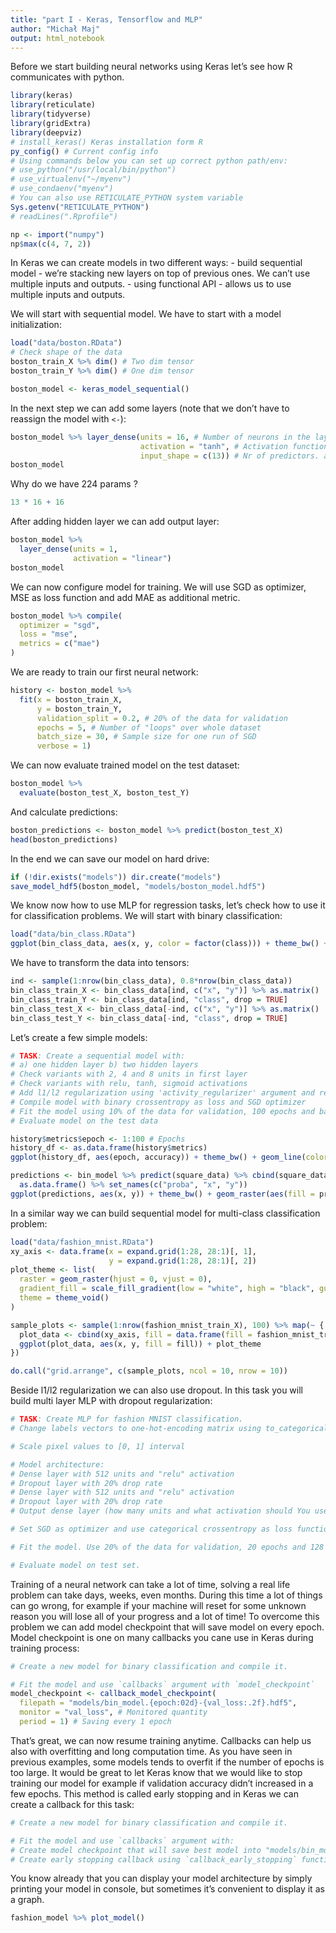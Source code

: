 ```yaml
---
title: "part I - Keras, Tensorflow and MLP"
author: "Michał Maj"
output: html_notebook
---
```


Before we start building neural networks using Keras let's see how R communicates with python.

```r
library(keras)
library(reticulate)
library(tidyverse)
library(gridExtra)
library(deepviz)
# install_keras() Keras installation form R
py_config() # Current config info
# Using commands below you can set up correct python path/env:
# use_python("/usr/local/bin/python")
# use_virtualenv("~/myenv")
# use_condaenv("myenv")
# You can also use RETICULATE_PYTHON system variable
Sys.getenv("RETICULATE_PYTHON")
# readLines(".Rprofile")
```

```r
np <- import("numpy")
np$max(c(4, 7, 2))
```

In Keras we can create models in two different ways:
- build sequential model - we're stacking new layers on top of previous ones. We can't use multiple inputs and outputs.
- using functional API - allows us to use multiple inputs and outputs.

We will start with sequential model. We have to start with a model initialization:

```r
load("data/boston.RData")
# Check shape of the data
boston_train_X %>% dim() # Two dim tensor
boston_train_Y %>% dim() # One dim tensor

boston_model <- keras_model_sequential()
```

In the next step we can add some layers (note that we don't have to reassign the model with `<-`):

```r
boston_model %>% layer_dense(units = 16, # Number of neurons in the layer
                             activation = "tanh", # Activation function
                             input_shape = c(13)) # Nr of predictors. always in first layer!
boston_model
```

Why do we have 224 params ?

```r
13 * 16 + 16
```

After adding hidden layer we can add output layer:

```r
boston_model %>%
  layer_dense(units = 1,
              activation = "linear")
boston_model
```

We can now configure model for training. We will use SGD as optimizer, MSE as loss function and add MAE as additional metric.

```r
boston_model %>% compile(
  optimizer = "sgd",
  loss = "mse",
  metrics = c("mae")
)
```

We are ready to train our first neural network:

```r
history <- boston_model %>%
  fit(x = boston_train_X,
      y = boston_train_Y,
      validation_split = 0.2, # 20% of the data for validation
      epochs = 5, # Number of "loops" over whole dataset
      batch_size = 30, # Sample size for one run of SGD
      verbose = 1)
```

We can now evaluate trained model on the test dataset:

```r
boston_model %>%
  evaluate(boston_test_X, boston_test_Y)
```

And calculate predictions:

```r
boston_predictions <- boston_model %>% predict(boston_test_X)
head(boston_predictions)
```

In the end we can save our model on hard drive:

```r
if (!dir.exists("models")) dir.create("models")
save_model_hdf5(boston_model, "models/boston_model.hdf5")
```

We know now how to use MLP for regression tasks, let's check how to use it for classification problems. We will start with binary classification:

```r
load("data/bin_class.RData")
ggplot(bin_class_data, aes(x, y, color = factor(class))) + theme_bw() + geom_point()
```

We have to transform the data into tensors:

```r
ind <- sample(1:nrow(bin_class_data), 0.8*nrow(bin_class_data))
bin_class_train_X <- bin_class_data[ind, c("x", "y")] %>% as.matrix()
bin_class_train_Y <- bin_class_data[ind, "class", drop = TRUE]
bin_class_test_X <- bin_class_data[-ind, c("x", "y")] %>% as.matrix()
bin_class_test_Y <- bin_class_data[-ind, "class", drop = TRUE]
```

Let's create a few simple models:

```r
# TASK: Create a sequential model with:
# a) one hidden layer b) two hidden layers
# Check variants with 2, 4 and 8 units in first layer
# Check variants with relu, tanh, sigmoid activations
# Add l1/l2 regularization using 'activity_regularizer' argument and regularizer_l1/2() functions
# Compile model with binary crossentropy as loss and SGD optimizer
# Fit the model using 10% of the data for validation, 100 epochs and batch_size of 100. Save runs to 'history' object. Use 'verbose' = 0.
# Evaluate model on the test data

history$metrics$epoch <- 1:100 # Epochs
history_df <- as.data.frame(history$metrics)
ggplot(history_df, aes(epoch, accuracy)) + theme_bw() + geom_line(color = "red") + geom_line(aes(y = val_accuracy), color = "blue")
```

```r
predictions <- bin_model %>% predict(square_data) %>% cbind(square_data) %>%
  as.data.frame() %>% set_names(c("proba", "x", "y"))
ggplot(predictions, aes(x, y)) + theme_bw() + geom_raster(aes(fill = proba)) + geom_contour(colour = "white", aes(z = proba)) + scale_fill_gradient(low = "red", high = "blue") + geom_point(data = bin_class_data, aes(x, y, color = factor(class)))
```

In a similar way we can build sequential model for multi-class classification problem:

```r
load("data/fashion_mnist.RData")
xy_axis <- data.frame(x = expand.grid(1:28, 28:1)[, 1],
                      y = expand.grid(1:28, 28:1)[, 2])
plot_theme <- list(
  raster = geom_raster(hjust = 0, vjust = 0),
  gradient_fill = scale_fill_gradient(low = "white", high = "black", guide = FALSE),
  theme = theme_void()
)

sample_plots <- sample(1:nrow(fashion_mnist_train_X), 100) %>% map(~ {
  plot_data <- cbind(xy_axis, fill = data.frame(fill = fashion_mnist_train_X[.x, ]))
  ggplot(plot_data, aes(x, y, fill = fill)) + plot_theme
})

do.call("grid.arrange", c(sample_plots, ncol = 10, nrow = 10))
```

Beside l1/l2 regularization we can also use dropout. In this task you will build multi layer MLP with dropout regularization:

```r
# TASK: Create MLP for fashion MNIST classification.
# Change labels vectors to one-hot-encoding matrix using to_categorical() function

# Scale pixel values to [0, 1] interval

# Model architecture:
# Dense layer with 512 units and "relu" activation
# Dropout layer with 20% drop rate
# Dense layer with 512 units and "relu" activation
# Dropout layer with 20% drop rate
# Output dense layer (how many units and what activation should You use?)

# Set SGD as optimizer and use categorical crossentropy as loss function. Use accuracy as additional metric.

# Fit the model. Use 20% of the data for validation, 20 epochs and 128 samples for batch size.

# Evaluate model on test set.
```

Training of a neural network can take a lot of time, solving a real life problem can take days, weeks, even months. During this time a lot of things can go wrong, for example if your machine will reset for some unknown reason you will lose all of your progress and a lot of time! To overcome this problem we can add model checkpoint that will save model on every epoch. Model checkpoint is one on many callbacks you cane use in Keras during training process:

```r
# Create a new model for binary classification and compile it.

# Fit the model and use `callbacks` argument with `model_checkpoint`
model_checkpoint <- callback_model_checkpoint(
  filepath = "models/bin_model.{epoch:02d}-{val_loss:.2f}.hdf5",
  monitor = "val_loss", # Monitored quantity
  period = 1) # Saving every 1 epoch
```

That's great, we can now resume training anytime. Callbacks can help us also with overfitting and long computation time. As you have seen in previous examples, some models tends to overfit if the number of epochs is too large. It would be great to let Keras know that we would like to stop training our model for example if validation accuracy didn't increased in a few epochs. This method is called early stopping and in Keras we can create a callback for this task:

```r
# Create a new model for binary classification and compile it.

# Fit the model and use `callbacks` argument with:
# Create model checkpoint that will save best model into "models/bin_model.best.hdf5". Use validation accuracy as monitored quantity. Set `save_best_only` argument to TRUE to save only the model with best weights.
# Create early stopping callback using `callback_early_stopping` function. Set the same monitor as in model checkpoint and set `patience` to 3 epochs.

```

You know already that you can display your model architecture by simply printing your model in console, but sometimes it's convenient to display it as a graph.

```r
fashion_model %>% plot_model()
```
